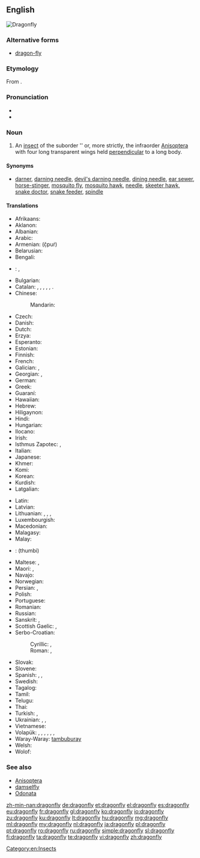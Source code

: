 ==English==
[[Image:Libellula depressa.jpg|thumb|Dragonfly]]
{{wikipedia}}

===Alternative forms===
* [[dragon-fly]]

===Etymology===
From {{compound|dragon|fly|lang=en}}.

===Pronunciation===
* {{IPA|/ˈdræɡənˌflaɪ/}}
* {{audio|en-us-dragonfly.ogg|Audio (US)}}

===Noun===
{{en-noun|head=[[dragon]][[fly]]|dragonflies}}

# An [[insect]] of the suborder ''{{taxlink|Epiprocta|suborder}} or, more strictly, the infraorder [[Anisoptera]] with four long transparent wings held [[perpendicular]] to a long body.

====Synonyms====
* [[darner]], [[darning needle]], [[devil's darning needle]], [[dining needle]], [[ear sewer]], [[horse-stinger]], [[mosquito fly]], [[mosquito hawk]], [[needle]], [[skeeter hawk]], [[snake doctor]], [[snake feeder]], [[spindle]]

====Translations====
{{trans-top|an insect of the suborder Anisoptera}}
* Afrikaans: {{t|af|naaldekoker}}
* Aklanon: {{t|akl|tambibidli}}
* Albanian: {{t|sq|pilivesë}}
* Arabic: {{t|ar|منسوب الماء|m|tr=mansūb al-māʾ|sc=Arab}}
* Armenian: {{t|hy|ճպուռ}} (č̣puṙ)
* Belarusian: {{t|be|страказа|f|tr=strakazá|sc=Cyrl}}
* Bengali: {{t|bn|ফড়িং|tr=phôŗing|sc=Beng}}
* {{ttbc|br}}: {{t+|br|nadoz-aer|f}}, {{t+|br|nadozioù-aer|p}}
* Bulgarian: {{t|bg|водно конче|n|tr=vódno kónče|sc=Cyrl}}
* Catalan: {{t+|ca|libèl·lula|f}}, {{t|ca|cavall de serp|m}}, {{t|ca|espiadimonis|m}}, {{t|ca|tallanassos|m}}, {{t|ca|teixidor|m}}, {{t|ca|barratgina|f}}.
* Chinese:
*: Mandarin: {{t+|cmn|蜻蜓|tr=qīngtíng|sc=Hani}}
* Czech: {{t|cs|vážka|f}}
* Danish: {{t|da|guldsmed|c}}
* Dutch: {{t+|nl|libel|f}}
* Erzya: {{t|myv|салмуксонь салы|tr=salmuksonj salï|sc=Cyrl}}
* Esperanto: {{t+|eo|libelo}}
* Estonian: {{t+|et|kiil}}
* Finnish: {{t|fi|sudenkorento}}
* French: {{t+|fr|libellule|f}}
* Galician: {{t+|gl|cabalo do demo|m}}, {{t|gl|libélula|f}}
* Georgian: {{t+|ka|ჭრიჭინა|tr=čričina|sc=Geor}}, {{t|ka|ნემსიყლაპია|tr=nemsiqlapia|sc=Geor}}
* German: {{t+|de|Libelle|f}}
* Greek: {{t|el|λιβελλούλη|f|tr=livelúli}}
* Guaraní: {{t|gn|ñahatĩ}}
* Hawaiian: {{t|haw|pīnao}}
* Hebrew: {{t|he|שפירית|f|tr=shapirit}}
* Hiligaynon: {{t|hil|tumbak-tumbak}}
* Hindi: {{t|hi|व्याध पतंग|tr=vyādh pataṅg|sc=Deva}}
* Hungarian: {{t+|hu|szitakötő}}
* Ilocano: {{t|ilo|tuwato}}
* Irish: {{t|ga|snáthaid mhór|f}}
* Isthmus Zapotec: {{t|zai|sumpirinisa}}, {{t|zai|xhumpirinisa}}
* Italian: {{t+|it|libellula|f}}
* Japanese: {{t+|ja|蜻蛉|tr=[[とんぼ]], tonbo|sc=Jpan}}
* Khmer: {{t+|km|កន្ទុំរុយ|tr=kontom ruy|sc=Khmr}}
* Komi: {{t|kv|юрси гусь|tr=jursji gusʹ|sc=Cyrl}}
* Korean: {{t+|ko|잠자리|tr=jamjari|sc=Kore}}
* Kurdish: {{t+|ku|zencere|sc=ku-Arab}}
* Latgalian: {{t|ltg|spuorņs|m}}
{{trans-mid}}
* Latin: {{t+|la|libellula|f}}
* Latvian: {{t|lv|spāre|f}}
* Lithuanian: {{t+|lt|laumžirgis|m}}, {{t|lt|žirgelis|m}}, {{qualifier|some species}} {{t|lt|skėtė|f}}, {{qualifier|some species}} {{t|lt|strėlikė|f}}
* Luxembourgish: {{t|lb|Libell|f}}
* Macedonian: {{t|mk|водно конче|n|tr=vódno kónče|sc=Cyrl}}
* Malagasy: {{t+|mg|angidina}}
* Malay: {{t|ms|capung}}
* {{ttbc|ml}}: (thumbi)<!-- wrong script -->
* Maltese: {{t|mt|debba tax-xitan|f}}, {{t|mt|ħelikopter}}
* Maori: {{t|mi|kapowai}}, {{t|mi|kapowai}}
* Navajo: {{t|nv|tániilʼáí}}
* Norwegian: {{t+|no|øyenstikker|m}}
* Persian: {{t|fa|تصنيف هجائی|tr=tasnif-e hejâ'i}}, {{t+|fa|سنجاقک|tr=sanjâqak}}
* Polish: {{t+|pl|ważka|f}}
* Portuguese: {{t+|pt|libélula|f}}
* Romanian: {{t+|ro|libelulă|f}}
* Russian: {{t+|ru|стрекоза|f|tr=strekozá}}
* Sanskrit: {{t|sa|प्राचिका|tr=prācikā|sc=Deva}}, {{t|sa|प्राचिका|tr=prācikā|sc=Deva}}
* Scottish Gaelic: {{t|gd|tarbhan-nathrach|m}}, {{t|gd|cuileag-lasrach|f}}
* Serbo-Croatian:
*: Cyrillic: {{t|sh|вилин коњиц|m|sc=Cyrl}}, {{t|sh|вилински коњиц|m|sc=Cyrl}}
*: Roman: {{t|sh|vilin konjic|m}}, {{t|sh|vilinski konjic|m}}
* Slovak: {{t|sk|vážka|f}}
* Slovene: {{t+|sl|kačji pastir|m}}
* Spanish: {{t+|es|libélula|f}}, {{t|es|aguacil|m}} {{qualifier|Argentina|Uruguay}}, {{t|es|pipilacha|f}} {{qualifier|Nicaragua}}
* Swedish: {{t+|sv|trollslända}}
* Tagalog: {{t|tl|tutubi}}
* Tamil: {{t+|ta|தும்பி|tr=Thumbi}}
* Telugu: {{t+|te|తూనీగ|tr=tooneega|sc=Telu}}
* Thai: {{t|th|แมลงปอ|tr=má-laeng-bpor|sc=Thai}}
* Turkish: {{t+|tr|kızböceği}}, {{t+|tr|yusufçuk}}
* Ukrainian: {{t|uk|стрекоза|f|tr=strekozá|sc=Cyrl}}, {{t+|uk|важка|f|tr=vážka|sc=Cyrl}}, {{t+|uk|бабка|f|tr=bábka|sc=Cyrl}}
* Vietnamese: {{t|vi|con chuồn chuồn}}
* Volapük: {{qualifier|♂♀}} {{t|vo|libelul}}, {{qualifier|collective ♂♀}} {{t|vo|libelulem}}, {{qualifier|♂}} {{t|vo|hilibelul}}, {{qualifier|♀}} {{t|vo|jilibelul}}, {{qualifier|♂♀ offspring}} {{t|vo|libelulül}}, {{qualifier|♂ offspring}} {{t|vo|hilibelulül}}, {{qualifier|♀ offspring}} {{t|vo|jilibelulül}}
* Waray-Waray: [[tambuburay]]
* Welsh: {{t|cy|gwas y neidr|m}}
* Wolof: {{t|wo|xund-xund}}
{{trans-bottom}}

===See also===
* [[Anisoptera]]
* [[damselfly]]
* [[Odonata]]

[[Category:en:Insects]]

[[zh-min-nan:dragonfly]]
[[de:dragonfly]]
[[et:dragonfly]]
[[el:dragonfly]]
[[es:dragonfly]]
[[eu:dragonfly]]
[[fr:dragonfly]]
[[gl:dragonfly]]
[[ko:dragonfly]]
[[io:dragonfly]]
[[zu:dragonfly]]
[[ku:dragonfly]]
[[lt:dragonfly]]
[[hu:dragonfly]]
[[mg:dragonfly]]
[[ml:dragonfly]]
[[my:dragonfly]]
[[nl:dragonfly]]
[[ja:dragonfly]]
[[pl:dragonfly]]
[[pt:dragonfly]]
[[ro:dragonfly]]
[[ru:dragonfly]]
[[simple:dragonfly]]
[[sl:dragonfly]]
[[fi:dragonfly]]
[[ta:dragonfly]]
[[te:dragonfly]]
[[vi:dragonfly]]
[[zh:dragonfly]]